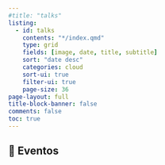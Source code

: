 ```yaml
---
#title: "talks"
listing:
  - id: talks
    contents: "*/index.qmd"
    type: grid
    fields: [image, date, title, subtitle]
    sort: "date desc"
    categories: cloud
    sort-ui: true
    filter-ui: true
    page-size: 36     
page-layout: full
title-block-banner: false
comments: false
toc: true
---
```


<!-- ## Próximas atividades/Next activities -->


## 💬 Eventos

::: {#talks}
:::
